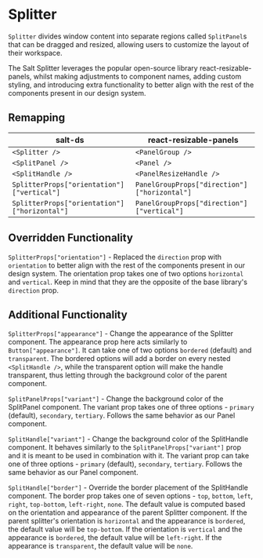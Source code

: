 
<Meta title="Documentation/Lab/Splitter" />

# Splitter

`Splitter` divides window content into separate regions called `SplitPanel`s that can be dragged and resized, allowing users to customize the layout of their workspace.

The Salt Splitter leverages the popular open-source library react-resizable-panels, whilst making adjustments to component names, adding custom styling, and introducing extra functionality to better align with the rest of the components present in our design system.

## Remapping

| salt-ds                                      | react-resizable-panels                       |
| -------------------------------------------- | -------------------------------------------- |
| `<Splitter />`                               | `<PanelGroup />`                             |
| `<SplitPanel />`                             | `<Panel />`                                  |
| `<SplitHandle />`                            | `<PanelResizeHandle />`                      |
| `SplitterProps["orientation"]["vertical"]`   | `PanelGroupProps["direction"]["horizontal"]` |
| `SplitterProps["orientation"]["horizontal"]` | `PanelGroupProps["direction"]["vertical"]`   |

## Overridden Functionality

`SplitterProps["orientation"]` - Replaced the `direction` prop with `orientation` to better align with the rest of the components present in our design system. The orientation prop takes one of two options `horizontal` and `vertical`. Keep in mind that they are the opposite of the base library's `direction` prop.

## Additional Functionality

`SplitterProps["appearance"]` - Change the appearance of the Splitter component. The appearance prop here acts similarly to `Button["appearance"]`. It can take one of two options `bordered` (default) and `transparent`. The bordered options will add a border on every nested `<SplitHandle />`, while the transparent option will make the handle transparent, thus letting through the background color of the parent component.

`SplitPanelProps["variant"]` - Change the background color of the SplitPanel component. The variant prop takes one of three options - `primary` (default), `secondary`, `tertiary`. Follows the same behavior as our Panel component.

`SplitHandle["variant"]` - Change the background color of the SplitHandle component. It behaves similarly to the `SplitPanelProps["variant"]` prop and it is meant to be used in combination with it. The variant prop can take one of three options - `primary` (default), `secondary`, `tertiary`. Follows the same behavior as our Panel component.

`SplitHandle["border"]` - Override the border placement of the SplitHandle component. The border prop takes one of seven options - `top`, `bottom`, `left`, `right`, `top-bottom`, `left-right`, `none`. The default value is computed based on the orientation and appearance of the parent Splitter component. If the parent splitter's orientation is `horizontal` and the appearance is `bordered`, the default value will be `top-bottom`. If the orientation is `vertical` and the appearance is `bordered`, the default value will be `left-right`. If the appearance is `transparent`, the default value will be `none`.
